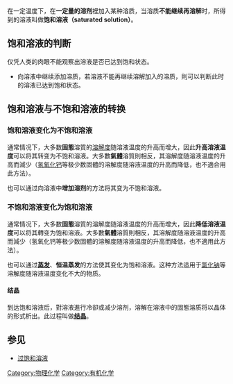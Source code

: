 {{NoteTA
|G1=Chemistry
|G2=物理學
|1 = zh-hans:体积分数; zh-hk:體積百分濃度; zh-tw:體積百分濃度;
|2 = zh-hans:百万分率; zh-hk:百萬分率; zh-tw:百萬分點濃度;
|3 = zh-hans:十亿分率; zh-hk:十億分率; zh-tw:十億分點濃度;
}}
{{expand|条目的有机、生化定义|time=2017-04-12}}
在一定温度下，在'''一定量的溶剂'''裡加入某种溶质，当溶质'''不能继续再溶解'''时，所得到的溶液叫做'''饱和溶液（saturated solution）'''。

==饱和溶液的判断==
仅凭人类的肉眼不能观察出溶液是否已达到饱和状态。

* 向溶液中继续添加溶质，若溶液不能再继续溶解加入的溶质，則可以判断此时的溶液已达到饱和状态。

==饱和溶液与不饱和溶液的转换==
===饱和溶液变化为不饱和溶液===
通常情况下，大多数'''固態'''溶質的[[溶解度#.E6.BA.B6.E8.A7.A3.E5.BA.A6.E4.B8.8E.E6.BA.B6.E8.A7.A3.E5.B9.B3.E8.A1.A1|溶解度]]随溶液温度的升高而增大，因此'''升高溶液温度'''可以将其转变为不饱和溶液。大多數'''氣體'''溶質則相反，其溶解度随溶液温度的升高而減少（[[氢氧化钙|氢氧化钙]]等极少数固體的溶解度随溶液温度的升高而降低，也不適合用此方法）。

也可以通过向溶液中'''增加溶剂'''的方法将其变为不饱和溶液。

===不饱和溶液变化为饱和溶液===
通常情况下，大多数'''固態'''溶質的溶解度随溶液温度的升高而增大，因此'''降低溶液温度'''可以将其轉变为饱和溶液。大多數'''氣體'''溶質則相反，其溶解度随溶液温度的升高而減少（氢氧化钙等极少数固體的溶解度随溶液温度的升高而降低，也不適用此方法）。

也可以通过'''[[蒸发|蒸发]]'''、'''恒温蒸发'''的方法使其变化为饱和溶液。这种方法适用于[[氯化钠|氯化钠]]等溶解度随溶液温度变化不大的物质。

====结晶====
{{main|結晶}}
到达饱和溶液后，對溶液進行冷卻或减少溶剂，溶解在溶液中的固態溶质将以晶体的形式析出。此过程叫做'''[[结晶|结晶]]'''。

==参见==
* [[过饱和溶液|过饱和溶液]]

{{溶液}}
{{chem-stub}}

[[Category:物理化学|Category:物理化学]]
[[Category:有机化学|Category:有机化学]]